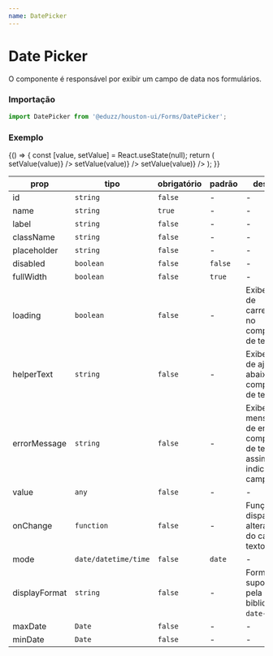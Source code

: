```yaml
---
name: DatePicker
---
```




# Date Picker

O componente é responsável por exibir um campo de data nos formulários.

### Importação

```js
import DatePicker from '@eduzz/houston-ui/Forms/DatePicker';
```

### Exemplo

<Playground>
  {() => {
    const [value, setValue] = React.useState(null);
    return (
      <Container>
        <Row>
          <Column sm={12} md={4}>
            <DatePicker label='Data' value={value} onChange={value => setValue(value)} />
          </Column>
          <Column sm={12} md={4}>
            <DatePicker label='Data e Hora' mode='datetime' value={value} onChange={value => setValue(value)} />
          </Column>
          <Column sm={12} md={4}>
            <DatePicker label='Hora' mode='time' value={value} onChange={value => setValue(value)} />
          </Column>
        </Row>
      </Container>
    );
  }}
</Playground>

| prop          | tipo                 | obrigatório | padrão  | descrição                                                                           |
| ------------- | -------------------- | ----------- | ------- | ----------------------------------------------------------------------------------- |
| id            | `string`             | `false`     | -       | -                                                                                   |
| name          | `string`             | `true`      | -       | -                                                                                   |
| label         | `string`             | `false`     | -       | -                                                                                   |
| className     | `string`             | `false`     | -       | -                                                                                   |
| placeholder   | `string`             | `false`     | -       | -                                                                                   |
| disabled      | `boolean`            | `false`     | `false` | -                                                                                   |
| fullWidth     | `boolean`            | `false`     | `true`  | -                                                                                   |
| loading       | `boolean`            | `false`     | -       | Exibe ícone de carregamento no componente de texto.                                 |
| helperText    | `string`             | `false`     | -       | Exibe texto de ajuda abaixo do componente de texto.                                 |
| errorMessage  | `string`             | `false`     | -       | Exibe uma mensagem de erro no componente de texto, assim como indica erro no campo. |
| value         | `any`                | `false`     | -       | -                                                                                   |
| onChange      | `function`           | `false`     | -       | Função disparada ao alterar o valor do campo de texto.                              |
| mode          | `date/datetime/time` | `false`     | `date`  | -                                                                                   |
| displayFormat | `string`             | `false`     | -       | Formatos suportados pela biblioteca `date-fns`.                                     |
| maxDate       | `Date`               | `false`     | -       | -                                                                                   |
| minDate       | `Date`               | `false`     | -       | -                                                                                   |
